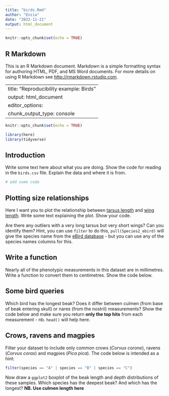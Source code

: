 ---
title: "birds.Rmd"
author: "Enzia"
date: "2022-11-21"
output: html_document
---

```{r setup, include=FALSE}
knitr::opts_chunk$set(echo = TRUE)
```

## R Markdown

This is an R Markdown document. Markdown is a simple formatting syntax for authoring HTML, PDF, and MS Word documents. For more details on using R Markdown see <http://rmarkdown.rstudio.com>.

---
title: "Reproducibility example: Birds"
output: html_document
editor_options: 
  chunk_output_type: console
---

```{r setup, include=FALSE}
knitr::opts_chunk$set(echo = TRUE)

library(here)
library(tidyverse)
```

## Introduction

Write some text here about what you are doing. Show the code for reading in the `birds.csv` file. Explain the data and where it is from.

```{r code_block1}
# add some code
```

## Plotting size relationships

Here I want you to plot the relationship between [tarsus length](https://en.wikipedia.org/wiki/Bird_measurement#Tarsus) and [wing length](https://en.wikipedia.org/wiki/Bird_measurement#Wing). Write some text explaining the plot. Show your code.

Are there any outliers with a very long tarsus but very short wings? Can you identify them? Hint, you can use `filter` to do this, `pull(Species2_ebird)` will give the species name from the [eBird database](https://ebird.org/home) - but you can use any of the species names columns for this.

## Write a function

Nearly all of the phenotypic measurements in this dataset are in millimetres. Write a function to convert them to centimetres. Show the code below. 

## Some bird queries

Which bird has the longest beak? Does it differ between culmen (from base of beak entering skull) or nares (from the nostril) measurements? Show the code below and make sure you return **only the top hits** from each measurement - nb. `head()` will help here.

## Crows, ravens and magpies

Filter your dataset to include only common crows (*Corvus corone*), ravens (*Corvus corax*) and magpies (*Pica pica*). The code below is intended as a hint:

```{r code_block2, echo = TRUE, eval = FALSE}
filter(species == "A" | species == "B" | species == "C") 
```

Now draw a `ggplot2` boxplot of the beak length and depth distributions of these samples. Which species has the deepest beak? And which has the longest? **NB. Use culmen length here**


